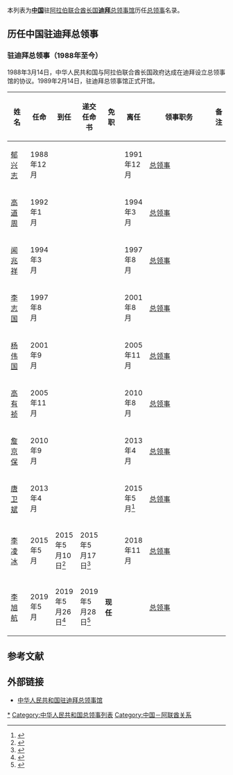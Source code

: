本列表为'''[[中国|中国]]'''驻[[阿拉伯联合酋长国|阿拉伯联合酋长国]]'''[[迪拜|迪拜]]'''[[中国驻迪拜总领事馆|总领事馆]]历任[[总领事|总领事]]名录。

==历任中国驻迪拜总领事==
=== {{PRC}}驻迪拜总领事（1988年至今） ===
1988年3月14日，中华人民共和国与阿拉伯联合酋长国政府达成在迪拜设立总领事馆的协议。1989年2月14日，驻迪拜总领事馆正式开馆。
{| class="wikitable"
! width=10% |姓名
! width=10% |任命
! width=10% |到任
! width=10% |递交任命书
! width=10% |免职
! width=10% |离任
! width=8% |领事职务
! width=13% colspan="2" |备注
|-
| [[郁兴志|郁兴志]]
| 1988年12月
|
|
|
| 1991年12月
| [[总领事|总领事]]
|
|-
| [[高道周|高道周]]
| 1992年1月
|
|
|
| 1994年3月
| [[总领事|总领事]]
|
|-
| [[闻兆祥|闻兆祥]]
| 1994年3月
|
|
|
| 1997年8月
| [[总领事|总领事]]
|
|-
| [[李志国|李志国]]
| 1997年8月
|
|
|
| 2001年8月
| [[总领事|总领事]]
|
|-
| [[杨伟国|杨伟国]]
| 2001年9月
|
|
|
| 2005年11月
| [[总领事|总领事]]
|
|-
| [[高有祯|高有祯]]
| 2005年11月
|
|
|
| 2010年8月
| [[总领事|总领事]]
|
|-
| [[詹京保|詹京保]]
| 2010年9月
|
|
|
| 2013年4月
| [[总领事|总领事]]
|
|-
| [[唐卫斌|唐卫斌]]
| 2013年4月
|
|
|
| 2015年5月<ref>{{Cite web |url=http://dubai.china-consulate.org/chn/xwdt/t1261528.htm |title=唐卫斌总领事离任前夕接受《宣言报》记者专访 |accessdate=2020-10-07 |archive-date=2020-10-13 |archive-url=https://web.archive.org/web/20201013064858/http://dubai.china-consulate.org/chn/xwdt/t1261528.htm |dead-url=no }}</ref>
| [[总领事|总领事]]
|
|-
| [[李凌冰|李凌冰]]
| 2015年5月
| 2015年5月10日<ref>{{Cite web |url=http://dubai.china-consulate.org/chn/xwdt/t1262847.htm |title=新任中国驻迪拜总领事李凌冰到任 |accessdate=2020-10-07 |archive-date=2020-10-09 |archive-url=https://web.archive.org/web/20201009005248/http://dubai.china-consulate.org/chn/xwdt/t1262847.htm |dead-url=no }}</ref>
| 2015年5月17日<ref>{{Cite web |url=http://dubai.china-consulate.org/chn/xwdt/t1264689.htm |title=李凌冰总领事向阿联酋外交部驻迪拜办公室主任递交任命书 |accessdate=2020-10-07 |archive-date=2020-10-13 |archive-url=https://web.archive.org/web/20201013064902/http://dubai.china-consulate.org/chn/xwdt/t1264689.htm |dead-url=no }}</ref>
|
| 2018年11月
| [[总领事|总领事]]
|
|-
| [[李旭航|李旭航]]
| 2019年5月
| 2019年5月26日<ref>{{Cite web |url=http://dubai.china-consulate.org/chn/xwdt/t1667295.htm |title=新任中国驻迪拜总领事李旭航抵迪履新 |accessdate=2020-10-07 |archive-date=2020-10-09 |archive-url=https://web.archive.org/web/20201009005250/http://dubai.china-consulate.org/chn/xwdt/t1667295.htm |dead-url=no }}</ref>
| 2019年5月28日<ref>{{Cite web |url=http://dubai.china-consulate.org/chn/xwdt/t1667705.htm |title=李旭航总领事递交领事任命书 |accessdate=2020-10-07 |archive-date=2020-10-11 |archive-url=https://web.archive.org/web/20201011020019/http://dubai.china-consulate.org/chn/xwdt/t1667705.htm |dead-url=no }}</ref>
| '''现任'''
|
| [[总领事|总领事]]
|
|}

== 参考文献 ==
{{reflist}}

==外部链接==
*[http://dubai.china-consulate.gov.cn/chn/ 中华人民共和国驻迪拜总领事馆]{{zh-hans icon}}{{en icon}}

[[Category:中华人民共和国驻迪拜总领事|*]]
[[Category:中华人民共和国总领事列表|Category:中华人民共和国总领事列表]]
[[Category:中国－阿联酋关系|Category:中国－阿联酋关系]]